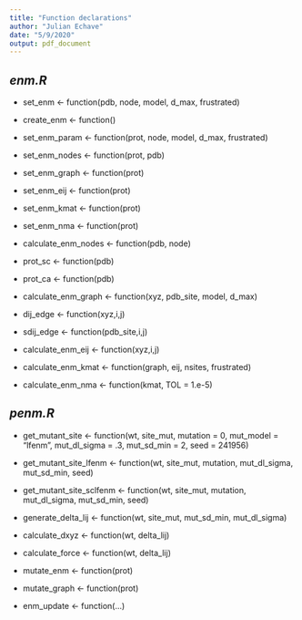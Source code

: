 ```yaml
---
title: "Function declarations"
author: "Julian Echave"
date: "5/9/2020"
output: pdf_document
---
```


## *enm.R*

* set_enm <- function(pdb, node, model, d_max, frustrated) 

* create_enm <- function() 

* set_enm_param <- function(prot, node, model, d_max, frustrated) 

* set_enm_nodes <- function(prot, pdb) 

* set_enm_graph <- function(prot) 

* set_enm_eij <- function(prot) 

* set_enm_kmat <- function(prot) 

* set_enm_nma <- function(prot) 

* calculate_enm_nodes <- function(pdb, node) 

* prot_sc <- function(pdb) 

* prot_ca <- function(pdb) 

* calculate_enm_graph <- function(xyz, pdb_site, model, d_max)

* dij_edge <- function(xyz,i,j) 

* sdij_edge <- function(pdb_site,i,j) 

* calculate_enm_eij <- function(xyz,i,j) 

* calculate_enm_kmat <- function(graph, eij, nsites, frustrated) 

* calculate_enm_nma <- function(kmat, TOL = 1.e-5) 

\newpage

## *penm.R*

* get_mutant_site <- function(wt, site_mut, mutation = 0, mut_model = "lfenm", mut_dl_sigma = .3, mut_sd_min = 2, seed = 241956) 

* get_mutant_site_lfenm <- function(wt, site_mut, mutation, mut_dl_sigma, mut_sd_min,  seed) 

* get_mutant_site_sclfenm <- function(wt, site_mut, mutation,  mut_dl_sigma, mut_sd_min,  seed) 

* generate_delta_lij <- function(wt, site_mut, mut_sd_min, mut_dl_sigma) 

* calculate_dxyz <- function(wt, delta_lij) 

* calculate_force <- function(wt, delta_lij) 

* mutate_enm <- function(prot) 

* mutate_graph <- function(prot) 

* enm_update <- function(...) 
